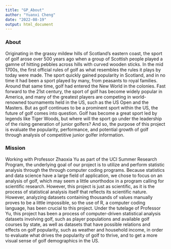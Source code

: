 ---
title: "GP_About"
author: "Yuanxi Cheng"
date: "2022-08-19"
output: html_document
---

### About

Originating in the grassy mildew hills of Scotland's eastern coast, the sport of golf arose over 500 years ago when a group of Scottish people played a gamne of hitting pebbles across hills with curved wooden sticks. In the mid 1700s, the first official rules of golf as what resembles the rules it plays by today were made. The sport quickly gained popularity in Scotland, and in no time it had been a sport played by many, from peasants to royal families. Around that same time, golf had entered the New World in the colonies. Fast forward to the 21st century, the sport of golf has become widely popular in America, and many of the greatest players are competing in world-renowned tournaments held in the US, such as the US Open and the Masters. But as golf continues to be a prominent sport within the US, the future of golf comes into question. Golf has become a great sport led by legends like Tiger Woods, but where will the sport go under the leadership of the rising generation of junior golfers? And so, the purpose of this project is evaluate the popularity, performance, and potential growth of golf through analysis of competitive junior golfer information.

### Mission

Working with Professor Zhaoxia Yu as part of the UCI Summer Research Program, the underlying goal of our project is to utilize and perform statistic analysis through the through computer coding programs. Because statistics and data science have a large field of application, we chose to focus on an analysis of golf, which may seem a little unorthodox in a program calling for scientific research. However, this project is just as scientific, as it is the process of statistical analysis itself that reflects its scientific nature. However, analyzing datasets containing thousands of values manually proves to be a little impossible, so the use of R, a computer coding language, has been crucial to this project. Under the tutelage of Professor Yu, this project has been a process of computer-driven statistical analysis datasets involving golf, such as player populations and available golf courses by state, as well as datasets that have possible relations and effects on golf popularity, such as weather and household income, in order to evaluate what drives the popularity of golf to thrive, and to get a more visual sense of golf demographics in the US. 